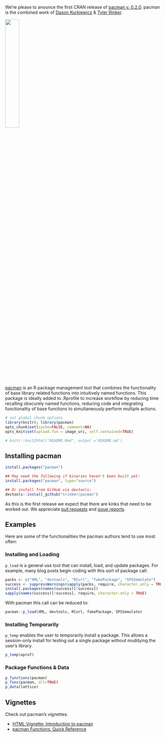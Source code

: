 We're please to anounce the first CRAN release of [pacman v. 0.2.0](http://cran.r-project.org/web/packages/pacman/index.html).  pacman is the combined work of [Dason Kurkiewicz](https://github.com/Dasonk) & [Tyler Rinker](https://trinkerrstuff.wordpress.com/about/).  

<img src="https://github.com/trinker/pacman/raw/master/inst/pacman_logo/r_pacman.png" width="30%">

[pacman](https://github.com/trinker/pacman) is an R package management tool that combines the functionality of base library related functions into intuitively named functions. This package is ideally added to .Rprofile to increase workflow by reducing time recalling obscurely named functions, reducing code and integrating functionality of base functions to simultaneously perform multiple actions.

```r
# set global chunk options
library(knitr); library(pacman)
opts_chunk$set(cache=FALSE, comment=NA)
opts_knit$set(upload.fun = image_uri, self.contained=TRUE)

# knitr::knit2html("README.Rmd", output ='README.md')
```

## Installing pacman

```r
install.packages("pacman")

## May need the following if binaries haven't been built yet:
install.packages("pacman", type="source")

## Or install from GitHub via devtools:
devtools::install_github("trinker/pacman")
```

As this is the first release we expect that there are kinks that need to be worked out.  We appreciate [pull requests](https://github.com/trinker/pacman/) and [issue reports ](https://github.com/trinker/pacman/issues).  

## Examples

Here are some of the functionalities the pacman authors tend to use most often:

### Installing and Loading    

`p_load` is a general use tool that can install, load, and update packages. For example, many blog posts begin coding with this sort of package call:

```r
packs <- c("XML", "devtools", "RCurl", "fakePackage", "SPSSemulate")
success <- suppressWarnings(sapply(packs, require, character.only = TRUE))
install.packages(names(success)[!success])
sapply(names(success)[!success], require, character.only = TRUE)
```

With pacman this call can be reduced to:

```r
pacman::p_load(XML, devtools, RCurl, fakePackage, SPSSemulate)
```


### Installing Temporarily

`p_temp` enables the user to temporarily install a package.  This allows a session-only install for testing out a single package without muddying the user's library.  

```r
p_temp(aprof)
```


### Package Functions & Data 

```r
p_functions(pacman)
p_funs(pacman, all=TRUE)
p_data(lattice)
```

## Vignettes

Check out pacman's vignettes:

- [HTML Vignette: Introduction to pacman](http://trinker.github.io/pacman/vignettes/Introduction_to_pacman.html)      
- [pacman Functions: Quick Reference](http://trinker.github.io/pacman_dev/vignettes/pacman_functions_quick_reference.html) 